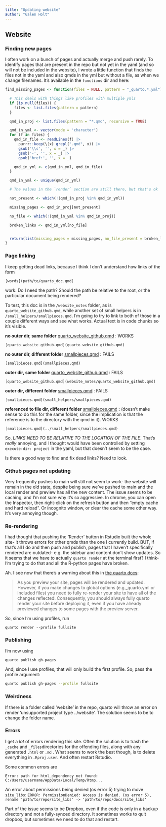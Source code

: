 ```yaml
---
title: "Updating website"
author: "Galen Holt"
---
```


## Website

### Finding new pages

I often work on a bunch of pages and actually merge and push rarely. To identify pages that are present in the repo but not yet in the yaml (and so will not be included in the website), I wrote a little function that finds the files not in the yaml and also qmds in the yml but without a file, as when we change filenames. It's available in the `functions` dir and here:

```r
find_missing_pages <- function(files = NULL, pattern = "_quarto.*.yml") {

  # This deals with things like profiles with multiple ymls
  if (is.null(files)) {
    files <- list.files(pattern = pattern)
  }

  qmd_in_proj <- list.files(pattern = "*.qmd", recursive = TRUE)

  qmd_in_yml <- vector(mode = 'character')
  for (f in files) {
    qmd_in_file <- readLines(f) |>
      purrr::keep(\(x) grepl(".qmd", x)) |>
      gsub('\\s', '', x = _) |>
      gsub('-', '', x = _) |>
      gsub('href:', '', x = _)

    qmd_in_yml <- c(qmd_in_yml, qmd_in_file)
  }

  qmd_in_yml <- unique(qmd_in_yml)

  # The values in the `render` section are still there, but that's ok

  not_present <- which(!(qmd_in_proj %in% qmd_in_yml))

  missing_pages <- qmd_in_proj[not_present]

  no_file <- which(!(qmd_in_yml %in% qmd_in_proj))

  broken_links <- qmd_in_yml[no_file]


  return(list(missing_pages = missing_pages, no_file_present = broken_links))
}
```

### Page linking

I keep getting dead links, because I think I don't understand how links of the form

```         
[words](path/to/quarto_doc.qmd)
```

work. Do I need the path? Should the path be relative to the root, or the particular document being rendered?

To test, this doc is in the `/website_notes` folder, as is `quarto_website_github.qmd`, while another set of small helpers is in `/small_helpers/smallpieces.qmd`. I'm going to try to link to both of those in a couple different ways and see what works. Actual text is in code chunks so it's visible.

**no outer dir, same folder** [quarto_website_github.qmd](quarto_website_github.qmd) : WORKS

```         
[quarto_website_github.qmd](quarto_website_github.qmd)
```

**no outer dir, different folder** [smallpieces.qmd](smallpieces.qmd) : FAILS

```         
[smallpieces.qmd](smallpieces.qmd)
```

**outer dir, same folder** [quarto_website_github.qmd](website_notes/quarto_website_github.qmd) : FAILS

```         
[quarto_website_github.qmd](website_notes/quarto_website_github.qmd)
```

**outer dir, different folder** [smallpieces.qmd](small_helpers/smallpieces.qmd) : FAILS

```         
[smallpieces.qmd](small_helpers/smallpieces.qmd)
```

**referenced to file dir, different folder** [smallpieces.qmd](../small_helpers/smallpieces.qmd) : (doesn't make sense to do this for the same folder, since the implication is that the reference is to the directory with the qmd in it). WORKS

```         
[smallpieces.qmd](../small_helpers/smallpieces.qmd)
```

So, *LINKS NEED TO BE RELATIVE TO THE LOCATION OF THE FILE*. That's *really* annoying, and I thought would have been controlled by setting `execute-dir: project` in the yaml, but that doesn't seem to be the case.

Is there a good way to find and fix dead links? Need to look.

### Github pages not updating

Very frequently pushes to main will still not seem to work- the website will remain in the old state, despite being sure we've pushed to main and the local render and preview has all the new content. The issue seems to be caching, and I'm not sure why it's so aggressive. In chrome, you can open the Inspector, then right-click on the refresh button and then "empty cache and hard reload". Or incognito window, or clear the cache some other way. It's very annoying though.

### Re-rendering

I had thought that pushing the 'Render' button in Rstudio built the whole site- it throws errors for other qmds than the one I currently build. BUT, if that's all I do and then push and publish, pages that I haven't specifically rendered are outdated- e.g. the sidebar and content don't show updates. So it seems that we have to actually `quarto render` at the terminal first? I think- I'm trying to do that and all the R-python pages have broken.

Ah. I see now that there's a warning about this in [the quarto docs](https://quarto.org/docs/websites/#website-preview):

> As you preview your site, pages will be rendered and updated. However, if you make changes to global options (e.g.\_quarto.yml or included files) you need to fully re-render your site to have all of the changes reflected. Consequently, you should always fully quarto render your site before deploying it, even if you have already previewed changes to some pages with the preview server.

So, since I'm using profiles, run

```         
quarto render --profile fullsite
```

### Publishing

I'm now using

``` bash
quarto publish gh-pages
```

And, since I use profiles, that will only build the first profile. So, pass the profile argument:

``` bash
quarto publish gh-pages --profile fullsite
```

### Weirdness

If there is a folder called 'website' in the repo, quarto will throw an error on render 'unsupported project type ../website'. The solution seems to be to change the folder name.

### Errors

I get a *lot* of errors rendering this site. Often the solution is to trash the `_cache` and `_files`directories for the offending files, along with any generated `.html` or `.md` . What seems to work the best though, is to delete everything in `.Rproj.user`. And often restart Rstudio.

Some common errors are

`Error: path for html_dependency not found: C:/Users/username/AppData/Local/Temp/Rtmp...`

An error about permissions being denied (os error 5) trying to move `site_libs`: `ERROR: PermissionDenied: Access is denied. (os error 5), rename 'path/to/repo/site_libs' -> 'path/to/repo/docs/site_libs'`

Part of the issue seems to be Dropbox, even if the code is only in a backup directory and not a fully-synced directory. It sometimes works to quit dropbox, but sometimes we need to do that and restart.
